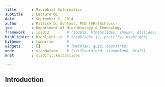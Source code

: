 ```yaml
--- 
title       : Microbial Informatics
subtitle    : Lecture 01
date        : September 2, 2014
author      : Patrick D. Schloss, PhD (@PatSchloss)
job         : Department of Microbiology & Immunology
framework   : io2012        # {io2012, html5slides, shower, dzslides, ...}
highlighter : highlight.js  # {highlight.js, prettify, highlight}
hitheme     : tomorrow      # 
widgets     : []            # {mathjax, quiz, bootstrap}
mode        : standalone    # {selfcontained, standalone, draft}
knit        : slidify::knit2slides

--- 
```


## Introduction  
